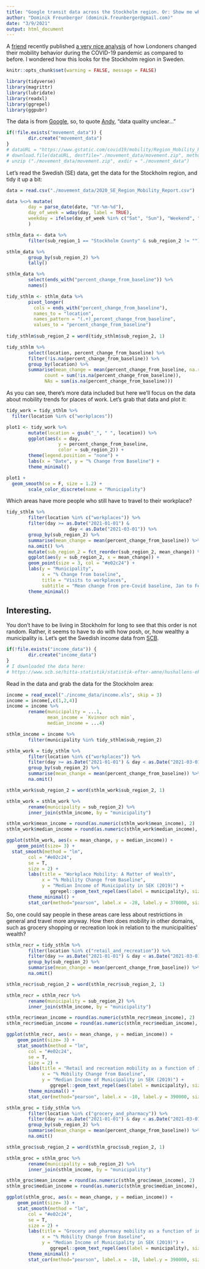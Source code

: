 ```yaml
---
title: "Google transit data across the Stockholm region. Or: Show me where you live and I tell you if you work from home."
author: "Dominik Freunberger (dominik.freunberger@gmail.com)"
date: "3/9/2021"
output: html_document
---
```

A [friend](https://www.andifugard.info/) recently published [a very nice analysis](https://inductivestep.github.io/Google-transit-London/) of how Londoners changed their mobility behavior during the COVID-19 pandemic as compared to before. I wondered how this looks for the Stockholm region in Sweden.

```r
knitr::opts_chunk$set(warning = FALSE, message = FALSE) 
```

```r
library(tidyverse)
library(magrittr)
library(lubridate)
library(readxl)
library(ggrepel)
library(ggpubr)
```
The data is from [Google](https://www.google.com/covid19/mobility/), so, to quote [Andy](https://inductivestep.github.io/Google-transit-London/), "data quality unclear..."

``` r
if(!file.exists("movement_data")) {
        dir.create("movement_data")
}
# dataURL = "https://www.gstatic.com/covid19/mobility/Region_Mobility_Report_CSVs.zip"
# download.file(dataURL, destfile="./movement_data/movement.zip", method = "curl")
# unzip ("./movement_data/movement.zip", exdir = "./movement_data")
```

Let's read the Swedish (SE) data, get the data for the Stockholm region, and tidy it up a bit:
``` r
data = read.csv("./movement_data/2020_SE_Region_Mobility_Report.csv")

data %<>% mutate(
        day = parse_date(date, "%Y-%m-%d"),
        day_of_week = wday(day, label = TRUE),
        weekday = ifelse(day_of_week %in% c("Sat", "Sun"), "Weekend", "Weekday")
        )

sthlm_data <- data %>%
        filter(sub_region_1 == "Stockholm County" & sub_region_2 != "") 

sthlm_data %>%
        group_by(sub_region_2) %>%
        tally()

sthlm_data %>%
        select(ends_with("percent_change_from_baseline")) %>%
        names()

tidy_sthlm <- sthlm_data %>%
        pivot_longer(
          cols = ends_with("percent_change_from_baseline"),
          names_to = "location",
          names_pattern = "(.+)_percent_change_from_baseline",
          values_to = "percent_change_from_baseline")
        
tidy_sthlm$sub_region_2 = word(tidy_sthlm$sub_region_2, 1)

tidy_sthlm %>%
        select(location, percent_change_from_baseline) %>%
        filter(!is.na(percent_change_from_baseline)) %>%
        group_by(location) %>%
        summarise(mean_change = mean(percent_change_from_baseline, na.rm = T),
	          count = sum(!is.na(percent_change_from_baseline)),
	          NAs = sum(is.na(percent_change_from_baseline)))
```
As you can see, there's more data included but here we'll focus on the data about mobility trends for places of work. Let's grab that data and plot it:

```r
tidy_work = tidy_sthlm %>%
  filter(location %in% c("workplaces"))

plot1 <- tidy_work %>%
        mutate(location = gsub("_", " ", location)) %>%
        ggplot(aes(x = day, 
                   y = percent_change_from_baseline,
                   color = sub_region_2)) +
        theme(legend.position = "none") +
        labs(x = "Date", y = "% Change from Baseline") +
        theme_minimal()

```

```r
plot1 +
  geom_smooth(se = F, size = 1.2) +
        scale_color_discrete(name = "Municipality")
```

Which areas have more people who still have to travel to their workplace?

```r
tidy_sthlm %>%
        filter(location %in% c("workplaces")) %>%
        filter(day >= as.Date("2021-01-01") &
                       day < as.Date("2021-03-01")) %>%
        group_by(sub_region_2) %>%
        summarise(mean_change = mean(percent_change_from_baseline)) %>%
        na.omit() %>%
        mutate(sub_region_2 = fct_reorder(sub_region_2, mean_change)) %>%
        ggplot(aes(y = sub_region_2, x = mean_change)) +
        geom_point(size = 3, col = "#e02c24") +
        labs(y = "Municipality", 
             x = "% Change from baseline", 
             title = "Visits to workplaces",
             subtitle = "Mean change from pre-Covid baseline, Jan to Feb 2021") +
        theme_minimal()
```

## __Interesting.__   
You don't have to be living in Stockholm for long to see that this order is not random. Rather, it seems to have to do with how posh, or, how wealthy a municipality is. Let's get the Swedish income data from [SCB](https://www.scb.se/hitta-statistik/statistik-efter-amne/hushallens-ekonomi/inkomster-och-inkomstfordelning/inkomster-och-skatter/pong/tabell-och-diagram/inkomster--individer-lankommun/sammanraknad-forvarvsinkomst-2019--per-kommun-efter-percentiler/).

``` r
if(!file.exists("income_data")) {
        dir.create("income_data")
}
# I downloaded the data here:
# https://www.scb.se/hitta-statistik/statistik-efter-amne/hushallens-ekonomi/inkomster-och-inkomstfordelning/inkomster-och-skatter/

```

Read in the data and grab the data for the Stockholm area:
``` r
income = read_excel("./income_data/income.xls", skip = 3)
income = income[,c(1,2,4)]
income = income %>%
        rename(municipality = ...1, 
               mean_income = `Kvinnor och män`,
               median_income = ...4)

sthlm_income = income %>%
        filter(municipality %in% tidy_sthlm$sub_region_2)

sthlm_work = tidy_sthlm %>%
        filter(location %in% c("workplaces")) %>%
        filter(day >= as.Date("2021-01-01") & day < as.Date("2021-03-01")) %>%
        group_by(sub_region_2) %>%
        summarise(mean_change = mean(percent_change_from_baseline)) %>%
        na.omit()

sthlm_work$sub_region_2 = word(sthlm_work$sub_region_2, 1)

sthlm_work = sthlm_work %>%
        rename(municipality = sub_region_2) %>%
        inner_join(sthlm_income, by = "municipality")

sthlm_work$mean_income = round(as.numeric(sthlm_work$mean_income), 2)
sthlm_work$median_income = round(as.numeric(sthlm_work$median_income), 2)
```



```r
ggplot(sthlm_work, aes(x = mean_change, y = median_income)) +
    geom_point(size= 3) +    
  stat_smooth(method = "lm",
        col = "#e02c24",
        se = T,
        size = 2) +
        labs(title = "Workplace Mobility: A Matter of Wealth",
             x = "% Mobility Change from Baseline",
             y = "Median Income of Municipality in SEK (2019)") +
                ggrepel::geom_text_repel(aes(label = municipality), size = 3) +
        theme_minimal() +
        stat_cor(method="pearson", label.x = -28, label.y = 370000, size = 5)
```

So, one could say people in these areas care less about restrictions in general and travel more anyway. How then does mobility in other domains, such as grocery shopping or recreation look in relation to the municipalities' wealth?   

``` r
sthlm_recr = tidy_sthlm %>%
        filter(location %in% c("retail_and_recreation")) %>%
        filter(day >= as.Date("2021-01-01") & day < as.Date("2021-03-01")) %>%
        group_by(sub_region_2) %>%
        summarise(mean_change = mean(percent_change_from_baseline)) %>%
        na.omit()

sthlm_recr$sub_region_2 = word(sthlm_recr$sub_region_2, 1)

sthlm_recr = sthlm_recr %>%
        rename(municipality = sub_region_2) %>%
        inner_join(sthlm_income, by = "municipality")

sthlm_recr$mean_income = round(as.numeric(sthlm_recr$mean_income), 2)
sthlm_recr$median_income = round(as.numeric(sthlm_recr$median_income), 2)
```

```r
ggplot(sthlm_recr, aes(x = mean_change, y = median_income)) +
    geom_point(size= 3) +
    stat_smooth(method = "lm",
        col = "#e02c24",
        se = T,
        size = 2) +
        labs(title = "Retail and recreation mobility as a function of income",
             x = "% Mobility Change from Baseline",
             y = "Median Income of Municipality in SEK (2019)") +
                ggrepel::geom_text_repel(aes(label = municipality), size = 3) +
        theme_minimal() +
        stat_cor(method="pearson", label.x = -10, label.y = 390000, size = 5)
```
``` r
sthlm_groc = tidy_sthlm %>%
        filter(location %in% c("grocery_and_pharmacy")) %>%
        filter(day >= as.Date("2021-01-01") & day < as.Date("2021-03-01")) %>%
        group_by(sub_region_2) %>%
        summarise(mean_change = mean(percent_change_from_baseline)) %>%
        na.omit()

sthlm_groc$sub_region_2 = word(sthlm_groc$sub_region_2, 1)

sthlm_groc = sthlm_groc %>%
        rename(municipality = sub_region_2) %>%
        inner_join(sthlm_income, by = "municipality")

sthlm_groc$mean_income = round(as.numeric(sthlm_groc$mean_income), 2)
sthlm_groc$median_income = round(as.numeric(sthlm_groc$median_income), 2)
```

```r
ggplot(sthlm_groc, aes(x = mean_change, y = median_income)) +
    geom_point(size= 3) +
    stat_smooth(method = "lm",
        col = "#e02c24",
        se = T,
        size = 2) +
        labs(title = "Grocery and pharmacy mobility as a function of income",
             x = "% Mobility Change from Baseline",
             y = "Median Income of Municipality in SEK (2019)") +
                ggrepel::geom_text_repel(aes(label = municipality), size = 3) +
        theme_minimal() +
        stat_cor(method="pearson", label.x = -10, label.y = 390000, size = 5)
```


